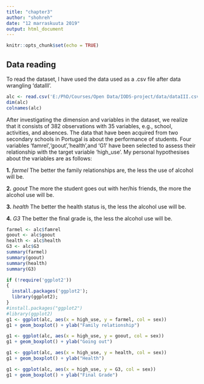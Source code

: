 ```yaml
---
title: "chapter3"
author: "shohreh"
date: "12 marraskuuta 2019"
output: html_document
---
```


```r
knitr::opts_chunk$set(echo = TRUE)
```

## Data reading

To read the dataset, I have used the data used as a .csv file after data wrangling 'dataIII'.


```r
alc <- read.csv('E:/PhD/Courses/Open Data/IODS-project/data/dataIII.csv', header=T, sep=",",row.names=NULL)
dim(alc)
colnames(alc)
```
After investigating the dimension and variables in the dataset, we realize that it consists of  382 observations with 35 variables, e.g., school, activities, and absences. The data that have been acquired from two secondary schools in Portugal is about the performance of students. Four variables 'famrel','goout','health',and 'G1' have been selected to assess their relationship with the target variable 'high_use'. My personal hypothesises about the variables are as follows:

**1.** *farmel* The better the family relationships are, the less the use of alcohol will be. 

**2.** *goout* The more the student goes out with her/his friends, the more the alcohol use will be. 

**3.** *health* The better the health status is, the less the alcohol use will be. 

**4.** *G3* The better the final grade is, the less the alcohol use will be. 

```r
farmel <- alc$famrel
goout <- alc$goout
health <- alc$health
G3 <- alc$G3
summary(farmel)
summary(goout)
summary(health)
summary(G3)

```

```r
if (!require('ggplot2')) 
{
  install.packages('ggplot2');
  library(ggplot2);
}
#install.packages("ggplot2")
#library(ggplot2)
g1 <- ggplot(alc, aes(x = high_use, y = farmel, col = sex))
g1 + geom_boxplot() + ylab("Family relationship")

g1 <- ggplot(alc, aes(x = high_use, y = goout, col = sex))
g1 + geom_boxplot() + ylab("Going out")

g1 <- ggplot(alc, aes(x = high_use, y = health, col = sex))
g1 + geom_boxplot() + ylab("Health")

g1 <- ggplot(alc, aes(x = high_use, y = G3, col = sex))
g1 + geom_boxplot() + ylab("Final Grade")

```


